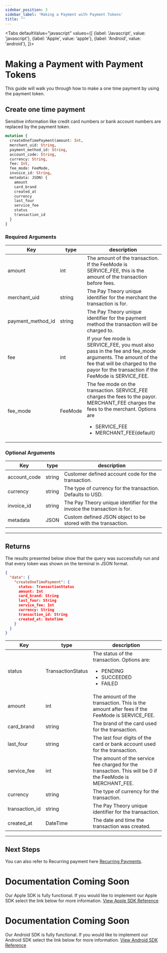 ```yaml
---
sidebar_position: 3
sidebar_label: 'Making a Payment with Payment Tokens'
title: ""
---
```




<Tabs
  defaultValue="javascript"
  values={[
    {label: 'Javascript', value: 'javascript'},
    {label: 'Apple', value: 'apple'},
    {label: 'Android', value: 'android'},
  ]}>
  <TabItem value="javascript">

# Making a Payment with Payment Tokens
This guide will walk you through how to make a one time payment by using the payment token.

## Create one time payment 
Sensitive information like credit card numbers or bank account numbers are replaced by the payment token.

```graphql
mutation {
  createOneTimePayment(amount: Int, 
  merchant_uid: String, 
  payment_method_id: String, 
  account_code: String, 
  currency: String, 
  fee: Int, 
  fee_mode: FeeMode,
  invoice_id: String, 
  metadata: JSON) {
    amount
    card_brand
    created_at
    currency
    last_four
    service_fee
    status
    transaction_id
  }
}
```

### Required Arguments
|Key                |type         |       description                     |
|-------------------|-------------|---------------------------------------|     
| amount            |int        |The amount of the transaction. If the FeeMode is SERVICE_FEE, this is the amount of the transaction before fees.|
| merchant_uid      |string      |The Pay Theory unique identifier for the merchant the transaction is for.|
| payment_method_id  |string     |The Pay Theory unique identifier for the payment method the transaction will be charged to.|
| fee       |int        |If your fee mode is SERVICE_FEE, you must also pass in the fee and fee_mode arguments. The amount of the fee that will be charged to the payor for the transaction if the FeeMode is SERVICE_FEE.|
| fee_mode  |FeeMode    |The fee mode on the transaction. SERVICE_FEE charges the fees to the payor. MERCHANT_FEE charges the fees to the merchant. Options are<ul><li>SERVICE_FEE</li><li>MERCHANT_FEE(default)</li></ul>|


### Optional Arguments
|Key                 |type             |description                                 |
|---------------------|-----------------|--------------------------------------------|    
| account_code      |string     | Customer defined account code for the transaction.|
| currency          |string     |The type of currency for the transaction. Defaults to USD.|
| invoice_id        |string     | The Pay Theory unique identifier for the invoice the transaction is for.|
| metadata         |JSON        |Custom defined JSON object to be stored with the transaction.|

***

## Returns
The results presented below show that the query was successfully run and that every token was shown on the terminal in JSON format.
``` json
{
  "data": {
    "createOneTimePayment": {
      status: TransactionStatus
      amount: Int
      card_brand: String
      last_four: String
      service_fee: Int
      currency: String
      transaction_id: String
      created_at: DateTime
    }
  }
}
```

|Key                 |type             |description                                 |
|--------------------|-----------------|--------------------------------------------|    
| status             |TransactionStatus|The status of the transaction. Options are:<ul><li>PENDING</li><li>SUCCEEDED</li><li>FAILED</li></ul> |
| amount             |int              |The amount of the transaction. This is the amount after fees if the FeeMode is SERVICE_FEE.|
| card_brand         |string           |The brand of the card used for the transaction.|
| last_four          |string           |The last four digits of the card or bank account used for the transaction.|
| service_fee        |int              |The amount of the service fee charged for the transaction. This will be 0 if the FeeMode is MERCHANT_FEE.|
| currency           |string           |The type of currency for the transaction.|
| transaction_id     |string           |The Pay Theory unique identifier for the transaction.|
| created_at         |DateTime         |The date and time the transaction was created.|

***

## Next Steps
You can also refer to Recurring payment here [Recurring Payments](../../recurring_payments/manage_recurring_payments/update_recurring_payments.mdx).

</TabItem>
  <TabItem value="apple">

# Documentation Coming Soon
Our Apple SDK is fully functional. If you would like to implement our Apple SDK select the link below for more information.
<a href= "../../../sdk/apple/MAIN" class="button button--primary button--md">View Apple SDK Reference</a>

  </TabItem>

  <TabItem value="android">

# Documentation Coming Soon
Our Android SDK is fully functional. If you would like to implement our Android SDK select the link below for more information.
<a href= "../../../sdk/android/MAIN" class="button button--primary button--md">View Android SDK Reference</a>

  </TabItem>

</Tabs>
























